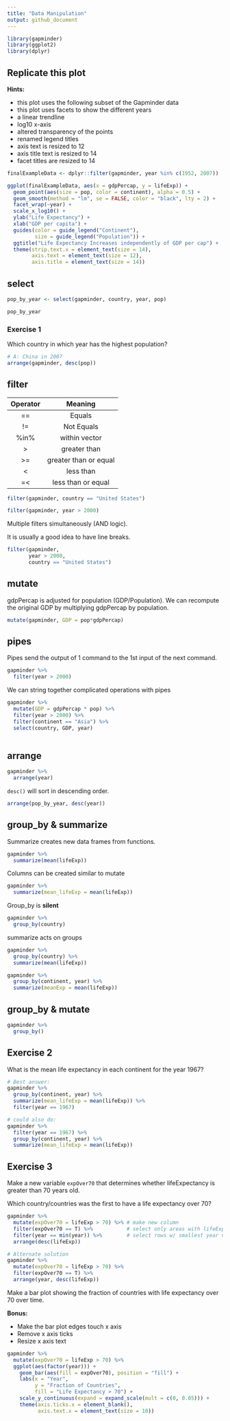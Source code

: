 ```yaml
---
title: "Data Manipulation"
output: github_document
---
```


```r
library(gapminder)
library(ggplot2)
library(dplyr)
```

## Replicate this plot

**Hints:**

 - this plot uses the following subset of the Gapminder data
 - this plot uses facets to show the different years
 - a linear trendline
 - log10 x-axis
 - altered transparency of the points
 - renamed legend titles
 - axis text is resized to 12
 - axis title text is resized to 14
 - facet titles are resized to 14
 
```r
finalExampleData <- dplyr::filter(gapminder, year %in% c(1952, 2007))
```

```r
ggplot(finalExampleData, aes(x = gdpPercap, y = lifeExp)) + 
  geom_point(aes(size = pop, color = continent), alpha = 0.5) + 
  geom_smooth(method = "lm", se = FALSE, color = "black", lty = 2) +
  facet_wrap(~year) + 
  scale_x_log10() + 
  ylab("Life Expectancy") + 
  xlab("GDP per capita") + 
  guides(color = guide_legend("Continent"), 
         size = guide_legend("Population")) +
  ggtitle("Life Expectancy Increases independently of GDP per cap") +
  theme(strip.text.x = element_text(size = 14),
        axis.text = element_text(size = 12),
        axis.title = element_text(size = 14))
```

## select
```r
pop_by_year <- select(gapminder, country, year, pop)

pop_by_year
```


### Exercise 1
Which country in which year has the highest population?
```r
# A: China in 2007
arrange(gapminder, desc(pop))
```


## filter
 
| Operator | Meaning |
|:--------:|:-------:|
|    ==    |  Equals |
|    !=    |  Not Equals |
|    %in%    |  within vector |
|    > |  greater than |
|    >= |  greater than or equal|
|    < |  less than |
|    =< |  less than or equal|

```r
filter(gapminder, country == "United States")
```


```r
filter(gapminder, year > 2000)
```

Multiple filters simultaneously (AND logic).

It is usually a good idea to have line breaks.
```r
filter(gapminder, 
       year > 2000, 
       country == "United States")
```

## mutate
gdpPercap is adjusted for population (GDP/Population). We can recompute the
original GDP by multiplying gdpPercap by population.
```r
mutate(gapminder, GDP = pop*gdpPercap)
```

## pipes
Pipes send the output of 1 command to the 1st input of the next command.
```r
gapminder %>% 
  filter(year > 2000)
```

We can string together complicated operations with pipes
```r
gapminder %>% 
  mutate(GDP = gdpPercap * pop) %>% 
  filter(year > 2000) %>% 
  filter(continent == "Asia") %>% 
  select(country, GDP, year)
  
```

## arrange
```r
gapminder %>% 
  arrange(year)
```

`desc()` will sort in descending order.
```r
arrange(pop_by_year, desc(year))
```

## group_by & summarize

Summarize creates new data frames from functions.
```r
gapminder %>% 
  summarize(mean(lifeExp))
```

Columns can be created similar to mutate
```r
gapminder %>% 
  summarize(mean_lifeExp = mean(lifeExp))
```

Group_by is **silent**
```r
gapminder %>% 
  group_by(country)
```

summarize acts on groups
```r
gapminder %>% 
  group_by(country) %>% 
  summarize(mean(lifeExp))
```




```r
gapminder %>% 
  group_by(continent, year) %>% 
  summarize(meanExp = mean(lifeExp)) 
```

## group_by & mutate

```r
gapminder %>% 
  group_by()
```


## Exercise 2
What is the mean life expectancy in each continent for the year 1967?
```r
# Best answer:
gapminder %>% 
  group_by(continent, year) %>% 
  summarize(mean_lifeExp = mean(lifeExp)) %>% 
  filter(year == 1967)

# could also do:   
gapminder %>% 
  filter(year == 1967) %>% 
  group_by(continent, year) %>% 
  summarize(mean_lifeExp = mean(lifeExp))
```

## Exercise 3
Make a new variable `expOver70` that determines whether lifeExpectancy is greater than 70 years old.

Which country/countries was the first to have a life expectancy over 70?
```r
gapminder %>% 
  mutate(expOver70 = lifeExp > 70) %>% # make new column
  filter(expOver70 == T) %>%           # select only areas with lifeExp over 70
  filter(year == min(year)) %>%        # select rows w/ smallest year value (these are the first)
  arrange(desc(lifeExp))

# Alternate solution
gapminder %>% 
  mutate(expOver70 = lifeExp > 70) %>% 
  filter(expOver70 == T) %>%           
  arrange(year, desc(lifeExp))
```


Make a bar plot showing the fraction of countries with life expectancy over 70 over time.

**Bonus:** 

 - Make the bar plot edges touch x axis
 - Remove x axis ticks
 - Resize x axis text
```r
gapminder %>% 
  mutate(expOver70 = lifeExp > 70) %>% 
  ggplot(aes(factor(year))) +
    geom_bar(aes(fill = expOver70), position = "fill") +
    labs(x = "Year", 
         y = "Fraction of Countries",
         fill = "Life Expectancy > 70") +
    scale_y_continuous(expand = expand_scale(mult = c(0, 0.05))) +
    theme(axis.ticks.x = element_blank(),
          axis.text.x = element_text(size = 10))

```